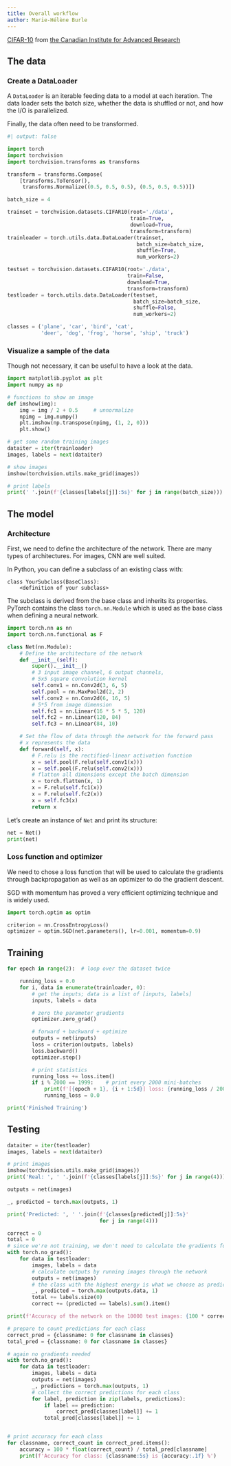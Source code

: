 ```yaml
---
title: Overall workflow
author: Marie-Hélène Burle
---
```


:::{.def}

[CIFAR-10](https://en.wikipedia.org/wiki/CIFAR-10) from [the Canadian Institute for Advanced Research](https://en.wikipedia.org/wiki/Canadian_Institute_for_Advanced_Research)

:::

## The data

### Create a DataLoader

A `DataLoader` is an iterable feeding data to a model at each iteration. The data loader sets the batch size, whether the data is shuffled or not, and how the I/O is parallelized.

Finally, the data often need to be transformed. 

```python
#| output: false

import torch
import torchvision
import torchvision.transforms as transforms

transform = transforms.Compose(
    [transforms.ToTensor(),
     transforms.Normalize((0.5, 0.5, 0.5), (0.5, 0.5, 0.5))])

batch_size = 4

trainset = torchvision.datasets.CIFAR10(root='./data',
                                        train=True,
                                        download=True,
                                        transform=transform)
trainloader = torch.utils.data.DataLoader(trainset,
                                          batch_size=batch_size,
                                          shuffle=True,
                                          num_workers=2)

testset = torchvision.datasets.CIFAR10(root='./data',
                                       train=False,
                                       download=True,
                                       transform=transform)
testloader = torch.utils.data.DataLoader(testset,
                                         batch_size=batch_size,
                                         shuffle=False,
                                         num_workers=2)

classes = ('plane', 'car', 'bird', 'cat',
           'deer', 'dog', 'frog', 'horse', 'ship', 'truck')
```

### Visualize a sample of the data

Though not necessary, it can be useful to have a look at the data.

```python
import matplotlib.pyplot as plt
import numpy as np

# functions to show an image
def imshow(img):
    img = img / 2 + 0.5     # unnormalize
    npimg = img.numpy()
    plt.imshow(np.transpose(npimg, (1, 2, 0)))
    plt.show()

# get some random training images
dataiter = iter(trainloader)
images, labels = next(dataiter)

# show images
imshow(torchvision.utils.make_grid(images))

# print labels
print(' '.join(f'{classes[labels[j]]:5s}' for j in range(batch_size)))
```

## The model

### Architecture

First, we need to define the architecture of the network. There are many types of architectures. For images, CNN are well suited.

In Python, you can define a subclass of an existing class with:

```.python
class YourSubclass(BaseClass):
    <definition of your subclass>        
```

The subclass is derived from the base class and inherits its properties. PyTorch contains the class `torch.nn.Module` which is used as the base class when defining a neural network.

```python
import torch.nn as nn
import torch.nn.functional as F

class Net(nn.Module):
    # Define the architecture of the network
    def __init__(self):
        super().__init__()
        # 3 input image channel, 6 output channels,
        # 5x5 square convolution kernel
        self.conv1 = nn.Conv2d(3, 6, 5)
        self.pool = nn.MaxPool2d(2, 2)
        self.conv2 = nn.Conv2d(6, 16, 5)
        # 5*5 from image dimension
        self.fc1 = nn.Linear(16 * 5 * 5, 120)
        self.fc2 = nn.Linear(120, 84)
        self.fc3 = nn.Linear(84, 10)

    # Set the flow of data through the network for the forward pass
    # x represents the data
    def forward(self, x):
        # F.relu is the rectified-linear activation function
        x = self.pool(F.relu(self.conv1(x)))
        x = self.pool(F.relu(self.conv2(x)))
        # flatten all dimensions except the batch dimension
        x = torch.flatten(x, 1)
        x = F.relu(self.fc1(x))
        x = F.relu(self.fc2(x))
        x = self.fc3(x)
        return x
```

Let's create an instance of `Net` and print its structure:

```python
net = Net()
print(net)
```

### Loss function and optimizer

We need to chose a loss function that will be used to calculate the gradients through backpropagation as well as an optimizer to do the gradient descent.

SGD with momentum has proved a very efficient optimizing technique and is widely used.

```python
import torch.optim as optim

criterion = nn.CrossEntropyLoss()
optimizer = optim.SGD(net.parameters(), lr=0.001, momentum=0.9)
```

## Training

```python
for epoch in range(2):  # loop over the dataset twice

    running_loss = 0.0
    for i, data in enumerate(trainloader, 0):
        # get the inputs; data is a list of [inputs, labels]
        inputs, labels = data

        # zero the parameter gradients
        optimizer.zero_grad()

        # forward + backward + optimize
        outputs = net(inputs)
        loss = criterion(outputs, labels)
        loss.backward()
        optimizer.step()

        # print statistics
        running_loss += loss.item()
        if i % 2000 == 1999:    # print every 2000 mini-batches
            print(f'[{epoch + 1}, {i + 1:5d}] loss: {running_loss / 2000:.3f}')
            running_loss = 0.0

print('Finished Training')
```

## Testing

```python
dataiter = iter(testloader)
images, labels = next(dataiter)

# print images
imshow(torchvision.utils.make_grid(images))
print('Real: ', ' '.join(f'{classes[labels[j]]:5s}' for j in range(4)))
```

```python
outputs = net(images)

_, predicted = torch.max(outputs, 1)

print('Predicted: ', ' '.join(f'{classes[predicted[j]]:5s}'
                              for j in range(4)))
```

```python
correct = 0
total = 0
# since we're not training, we don't need to calculate the gradients for our outputs
with torch.no_grad():
    for data in testloader:
        images, labels = data
        # calculate outputs by running images through the network
        outputs = net(images)
        # the class with the highest energy is what we choose as prediction
        _, predicted = torch.max(outputs.data, 1)
        total += labels.size(0)
        correct += (predicted == labels).sum().item()

print(f'Accuracy of the network on the 10000 test images: {100 * correct // total} %')
```

```python
# prepare to count predictions for each class
correct_pred = {classname: 0 for classname in classes}
total_pred = {classname: 0 for classname in classes}

# again no gradients needed
with torch.no_grad():
    for data in testloader:
        images, labels = data
        outputs = net(images)
        _, predictions = torch.max(outputs, 1)
        # collect the correct predictions for each class
        for label, prediction in zip(labels, predictions):
            if label == prediction:
                correct_pred[classes[label]] += 1
            total_pred[classes[label]] += 1


# print accuracy for each class
for classname, correct_count in correct_pred.items():
    accuracy = 100 * float(correct_count) / total_pred[classname]
    print(f'Accuracy for class: {classname:5s} is {accuracy:.1f} %')
```
